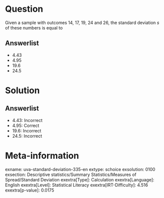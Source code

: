 Question
========

Given a sample with outcomes 14, 17, 19, 24 and 26, the standard deviation *s* of these numbers is equal to

Answerlist
----------

* 4.43
* 4.95
* 19.6
* 24.5

Solution
========

Answerlist
----------

* 4.43: Incorrect
* 4.95: Correct
* 19.6: Incorrect
* 24.5: Incorrect

Meta-information
================
exname: uva-standard-deviation-335-en
extype: schoice
exsolution: 0100
exsection: Descriptive statistics/Summary Statistics/Measures of Spread/Standard Deviation
exextra[Type]: Calculation
exextra[Language]: English
exextra[Level]: Statistical Literacy
exextra[IRT-Difficulty]: 4.516
exextra[p-value]: 0.0175
